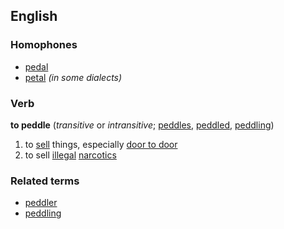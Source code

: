 ==English==

===Homophones===
*[[pedal]]
*[[petal]] ''(in some dialects)''

===Verb===
'''to peddle'''  (''transitive'' or ''intransitive''; [[peddles]], [[peddled]], [[peddling]])
#to [[sell]] things, especially [[door to door]]
#to sell [[illegal]] [[narcotic]]s

===Related terms===
*[[peddler]]
*[[peddling]]